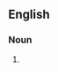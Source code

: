 {{also|motor mouths}}

==English==

===Noun===
{{head|en|noun form}}

# {{plural of|motormouth|lang=en}}